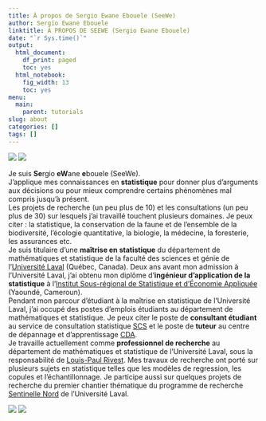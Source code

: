 ```yaml
---
title: À propos de Sergio Ewane Ebouele (SeeWe)
author: Sergio Ewane Ebouele
linktitle: À PROPOS DE SEEWE (Sergio Ewane Ebouele)
date: "`r Sys.time()`"
output:
  html_document:
    df_print: paged
    toc: yes
  html_notebook:
    fig_width: 13
    toc: yes
menu:
  main:
    parent: tutorials
slug: about
categories: []
tags: []
---
```


![](/post/graphinterac_files/sergio.png)    ![](/post/graphinterac_files/logo.jpg) 

Je suis **Se**rgio **eW**ane **e**bouele (SeeWe).  
  J'applique mes connaissances en **statistique** pour donner plus d'arguments aux décisions ou pour mieux comprendre certains phénomènes mal compris jusqu'à présent.  
  Les projets de recherche (un peu plus de 10) et les consultations (un peu plus de 30) sur lesquels j'ai travaillé touchent plusieurs domaines. Je peux citer : la statistique, la conservation de la faune et de l’ensemble de la biodiversité, l'écologie quantitative, la biologie, la médecine, la foresterie, les assurances etc.  
Je suis titulaire d'une **maîtrise en statistique** du département de mathématiques et statistique de la faculté des sciences et génie de l'[Université Laval](https://www.ulaval.ca/) (Québec, Canada). Deux ans avant mon admission à l'Université Laval, j'ai obtenu mon diplôme d'**ingénieur d'application de la statistique** à l'[Institut Sous-régional de Statistique et d'Économie Appliquée](http://www.issea.cemac.int/) (Yaoundé, Cameroun).  
  Pendant mon parcour d'étudiant à la maîtrise en statistique de l'Université Laval, j'ai occupé des postes d'emplois étudiants au département de mathématiques et statistique. Je peux citer le poste de **consultant étudiant** au service de consultation statistique [SCS](https://scs.mat.ulaval.ca/accueil/) et le poste de **tuteur** au centre de dépannage et d'apprentissage [CDA](https://www.mat.ulaval.ca/services/cda-centre-de-depannage-et-dapprentissage-en-mathematiques/).  
Je travaille actuellement comme **professionnel de recherche** au département de mathématiques et statistique de l'Université Laval, sous la responsabilité de [Louis-Paul Rivest](https://www.mat.ulaval.ca/lrivest/louis-paul-rivest/). Mes travaux de recherche ont porté sur plusieurs sujets en statistique telles que les modèles de regression, les copules et l'échantillonnage. Je participe aussi sur quelques projets de recherche du premier chantier thématique du programme de recherche [Sentinelle Nord](https://sentinellenord.ulaval.ca/fr/recherche/analyse-reseau-des-especes-parapluie-evaluer-lintegrite-des-ecosystemes-du-nord) de l'Université Laval.  


![](/post/graphinterac_files/ulaval.png)  ![](/post/graphinterac_files/issea.png)





